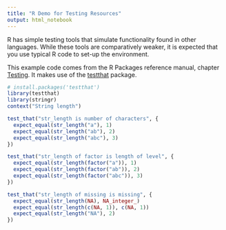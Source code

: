 ```yaml
---
title: "R Demo for Testing Resources"
output: html_notebook
---
```


R has simple testing tools that simulate functionality found in other languages.  While these tools are comparatively weaker, it is expected that you use typical R code to set-up the environment.

This example code comes from the R Packages reference manual, chapter [Testing](http://r-pkgs.had.co.nz/tests.html).  It makes use of the [testthat](https://github.com/r-lib/testthat) package.



```r
# install.packages('testthat')
library(testthat)
library(stringr)
context("String length")

test_that("str_length is number of characters", {
  expect_equal(str_length("a"), 1)
  expect_equal(str_length("ab"), 2)
  expect_equal(str_length("abc"), 3)
})

test_that("str_length of factor is length of level", {
  expect_equal(str_length(factor("a")), 1)
  expect_equal(str_length(factor("ab")), 2)
  expect_equal(str_length(factor("abc")), 3)
})

test_that("str_length of missing is missing", {
  expect_equal(str_length(NA), NA_integer_)
  expect_equal(str_length(c(NA, 1)), c(NA, 1))
  expect_equal(str_length("NA"), 2)
})
```
